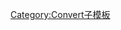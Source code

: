 {{convert/{{{d}}}|{{{1}}}|{{{2|}}}|{{{3|}}}|{{{4|}}}|{{{5|}}}|{{{6|}}}|{{{7|}}}|s={{{s|}}}|r={{{r}}}
|u=kg
|n=-{zh-cn:千克; zh-tw:公斤; zh-hk:公斤;}-
|t=千克
|o=lb
|b=1
|j=0-{{{j|0}}}}}<noinclude>
[[Category:Convert子模板]]
</noinclude>
